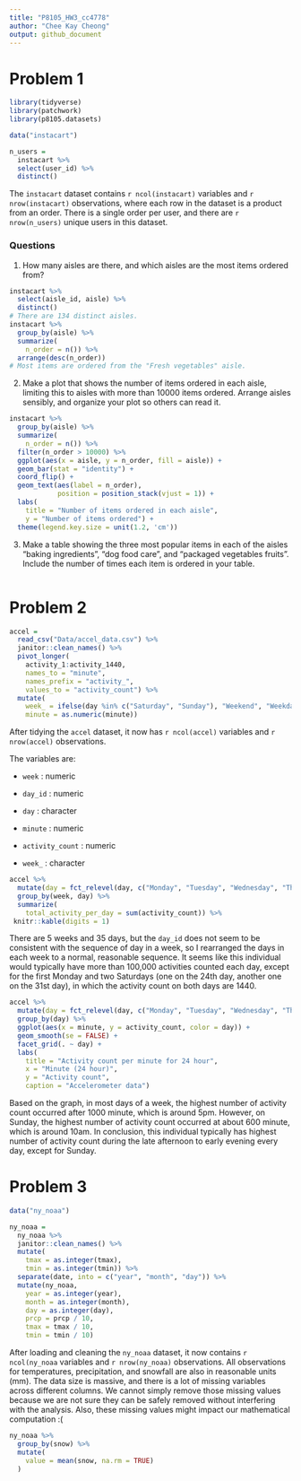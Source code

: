 ```yaml
---
title: "P8105_HW3_cc4778"
author: "Chee Kay Cheong"
output: github_document
---
```


# Problem 1

```r
library(tidyverse)
library(patchwork)
library(p8105.datasets)

data("instacart")
```

```r
n_users =  
  instacart %>% 
  select(user_id) %>% 
  distinct()
```

The `instacart` dataset contains `r ncol(instacart)` variables and `r nrow(instacart)` observations, where each row in the dataset is a product from an order. There is a single order per user, and there are `r nrow(n_users)` unique users in this dataset.

### Questions

1. How many aisles are there, and which aisles are the most items ordered from?
```r
instacart %>% 
  select(aisle_id, aisle) %>% 
  distinct() 
# There are 134 distinct aisles.
instacart %>% 
  group_by(aisle) %>% 
  summarize(
    n_order = n()) %>% 
  arrange(desc(n_order))
# Most items are ordered from the "Fresh vegetables" aisle.
```

2. Make a plot that shows the number of items ordered in each aisle, limiting this to aisles with more than 10000 items ordered. Arrange aisles sensibly, and organize your plot so others can read it.
```r
instacart %>% 
  group_by(aisle) %>% 
  summarize(
    n_order = n()) %>% 
  filter(n_order > 10000) %>% 
  ggplot(aes(x = aisle, y = n_order, fill = aisle)) +
  geom_bar(stat = "identity") +
  coord_flip() +
  geom_text(aes(label = n_order),
            position = position_stack(vjust = 1)) +
  labs(
    title = "Number of items ordered in each aisle",
    y = "Number of items ordered") +
  theme(legend.key.size = unit(1.2, 'cm'))
```

3. Make a table showing the three most popular items in each of the aisles “baking ingredients”, “dog food care”, and “packaged vegetables fruits”. Include the number of times each item is ordered in your table.
```r

```


# Problem 2

```r
accel = 
  read_csv("Data/accel_data.csv") %>% 
  janitor::clean_names() %>% 
  pivot_longer(
    activity_1:activity_1440,
    names_to = "minute",
    names_prefix = "activity_",
    values_to = "activity_count") %>% 
  mutate(
    week_ = ifelse(day %in% c("Saturday", "Sunday"), "Weekend", "Weekday"),
    minute = as.numeric(minute))
```
After tidying the `accel` dataset, it now has `r ncol(accel)` variables and `r nrow(accel)` observations.

The variables are:

* `week` : numeric 

* `day_id` : numeric

* `day` : character

* `minute` : numeric

* `activity_count` : numeric

* `week_` : character


```r
accel %>% 
  mutate(day = fct_relevel(day, c("Monday", "Tuesday", "Wednesday", "Thursday", "Friday", "Saturday", "Sunday"))) %>% 
  group_by(week, day) %>% 
  summarize(
    total_activity_per_day = sum(activity_count)) %>% 
 knitr::kable(digits = 1)
```
There are 5 weeks and 35 days, but the `day_id` does not seem to be consistent with the sequence of day in a week, 
so I rearranged the days in each week to a normal, reasonable sequence. 
It seems like this individual would typically have more than 100,000 activities counted each day, 
except for the first Monday and two Saturdays (one on the 24th day, another one on the 31st day), 
in which the activity count on both days are 1440. 


```r
accel %>% 
  mutate(day = fct_relevel(day, c("Monday", "Tuesday", "Wednesday", "Thursday", "Friday", "Saturday", "Sunday"))) %>% 
  group_by(day) %>% 
  ggplot(aes(x = minute, y = activity_count, color = day)) +
  geom_smooth(se = FALSE) + 
  facet_grid(. ~ day) + 
  labs(
    title = "Activity count per minute for 24 hour",
    x = "Minute (24 hour)",
    y = "Activity count",
    caption = "Accelerometer data")
```
Based on the graph, in most days of a week, the highest number of activity count occurred after 1000 minute, which is around 5pm. 
However, on Sunday, the highest number of activity count occurred at about 600 minute, which is around 10am. 
In conclusion, this individual typically has highest number of activity count during the late afternoon to early evening every day,
except for Sunday.


# Problem 3

```r
data("ny_noaa")

ny_noaa =
  ny_noaa %>%  
  janitor::clean_names() %>% 
  mutate(
    tmax = as.integer(tmax),
    tmin = as.integer(tmin)) %>% 
  separate(date, into = c("year", "month", "day")) %>% 
  mutate(ny_noaa,
    year = as.integer(year),
    month = as.integer(month),
    day = as.integer(day),
    prcp = prcp / 10,
    tmax = tmax / 10,
    tmin = tmin / 10)
```
After loading and cleaning the `ny_noaa` dataset, it now contains `r ncol(ny_noaa` variables and `r nrow(ny_noaa)` observations. All observations for temperatures, precipitation, and snowfall are also in reasonable units (mm). The data size is massive, and there is a lot of missing variables across different columns. We cannot simply remove those missing values because we are not sure they can be safely removed without interfering with the analysis. Also, these missing values might impact our mathematical computation :( 

```r
ny_noaa %>% 
  group_by(snow) %>% 
  mutate(
    value = mean(snow, na.rm = TRUE)
  )
  
  
```






